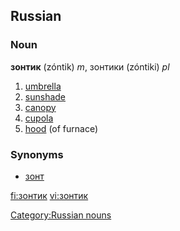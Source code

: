 ==Russian==
===Noun===
'''зонтик''' (zóntik) ''m'', зонтики (zóntiki) ''pl''

#[[umbrella]]
#[[sunshade]]
#[[canopy]]
#[[cupola]]
#[[hood]] (of furnace)

===Synonyms===
*[[зонт]]

[[Category:Russian nouns]]

[[fi:зонтик]]
[[vi:зонтик]]